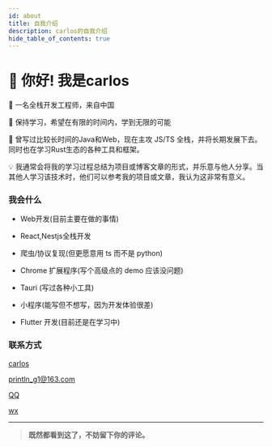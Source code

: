 ```yaml
---
id: about
title: 自我介绍
description: carlos的自我介绍
hide_table_of_contents: true
---
```



# 👋 你好! 我是carlos


🧑 一名全栈开发工程师，来自中国

🌱 保持学习，希望在有限的时间内，学到无限的可能

🐛 曾写过比较长时间的Java和Web，现在主攻 JS/TS 全栈，并将长期发展下去。同时也在学习Rust生态的各种工具和框架。

💡 我通常会将我的学习过程总结为项目或博客文章的形式，并乐意与他人分享。当其他人学习该技术时，他们可以参考我的项目或文章，我认为这非常有意义。


### 我会什么

- Web开发(目前主要在做的事情)

- React,Nestjs全栈开发

- 爬虫/协议复现(但更愿意用 ts 而不是 python)

- Chrome 扩展程序(写个高级点的 demo 应该没问题)

- Tauri (写过各种小工具)

- 小程序(能写但不想写，因为开发体验很差)

- Flutter 开发(目前还是在学习中)

### 联系方式

<p style={{ display: 'flex', 'align-items': 'center', gap: '0.5rem' }}>
  <Icon icon="ri:github-line" width="20" heigth="20" />
  <a href={social.github.href}>carlos</a>
</p>

<p style={{ display: 'flex', 'align-items': 'center', gap: '0.5rem' }}>
  <Icon icon="ri:mail-open-line" width="20" heigth="20" />
  <a href={social.email.href}>println_g1@163.com</a>
</p>

<p style={{ display: 'flex', 'align-items': 'center', gap: '0.5rem' }}>
  <Icon icon="ri:qq-line" width="20" heigth="20" />
  <a href={social.qq.href}>QQ</a>
</p>

<p style={{ display: 'flex', 'align-items': 'center', gap: '0.5rem' }}>
  <Icon icon="ri:wechat-2-line" width="20" heigth="20" />
  <a href={social.wx.href}>wx</a>
</p>

---

> **既然都看到这了，不妨留下你的评论。**

<Comment />
